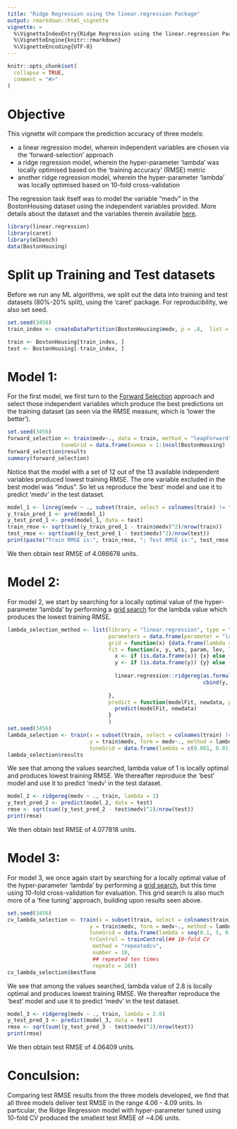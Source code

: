 ```yaml
---
title: "Ridge Regression using the linear.regression Package"
output: rmarkdown::html_vignette
vignette: >
  %\VignetteIndexEntry{Ridge Regression using the linear.regression Package}
  %\VignetteEngine{knitr::rmarkdown}
  %\VignetteEncoding{UTF-8}
---
```


```r
knitr::opts_chunk$set(
  collapse = TRUE,
  comment = "#>"
)
```

# Objective
This vignette will compare the prediction accuracy of three models:

* a linear regression model, wherein independent variables are chosen via the 'forward-selection' approach
* a ridge regression model, wherein the hyper-parameter 'lambda' was locally optimised based on the 'training accuracy' (RMSE) metric
* another ridge regression model, wherein the hyper-parameter 'lambda' was locally optimised based on 10-fold cross-validation

The regression task itself was to model the variable "medv" in the BostonHousing dataset using the independent variables provided. More details about the dataset and the variables therein available [here](https://www.rdocumentation.org/packages/mlbench/versions/2.1-1/topics/BostonHousing).

```r
library(linear.regression)
library(caret)
library(mlbench)
data(BostonHousing)
```

# Split up Training and Test datasets
Before we run any ML algorithms, we split out the data into training and test datasets (80%-20% split), using the 'caret' package. For reproducibility, we also set seed.

```r
set.seed(3456)
train_index <- createDataPartition(BostonHousing$medv, p = .8,  list = FALSE,  times = 1)

train <- BostonHousing[train_index, ]
test <- BostonHousing[-train_index, ]
```

# Model 1:
For the first model, we first turn to the [Forward Selection](https://en.wikipedia.org/wiki/Stepwise_regression) approach and select those independent variables which produce the best predictions on the training dataset (as seen via the RMSE measure, which is 'lower the better').

```r
set.seed(3456)
forward_selection <- train(medv~., data = train, method = "leapForward",
                 tuneGrid = data.frame(nvmax = 1:(ncol(BostonHousing) - 1)))
forward_selection$results
summary(forward_selection)
```

Notice that the model with a set of 12 out of the 13 available independent variables produced lowest training RMSE. The one variable excluded in the best model was "indus". So let us reproduce the 'best' model and use it to predict 'medv' in the test dataset.

```r
model_1 <- linreg(medv ~ ., subset(train, select = colnames(train) != "indus"))
y_train_pred_1 <- pred(model_1)
y_test_pred_1 <- pred(model_1, data = test)
train_rmse <- sqrt(sum((y_train_pred_1 - train$medv)^2)/nrow(train))
test_rmse <- sqrt(sum((y_test_pred_1 - test$medv)^2)/nrow(test))
print(paste("Train RMSE is:", train_rmse, "; Test RMSE is:", test_rmse))
```

We then obtain test RMSE of 4.086678 units.

# Model 2:
For model 2, we start by searching for a locally optimal value of the hyper-parameter 'lambda' by performing a [grid search](https://en.wikipedia.org/wiki/Hyperparameter_optimization) for the lambda value which produces the lowest training RMSE.

```r
lambda_selection_method <- list(library = "linear.regression", type = "Regression",
                                parameters = data.frame(parameter = "lambda", class = "numeric", label = "lambda"),
                                grid = function(x) {data.frame(lambda = x)}, prob = NULL, sort = NULL,
                                fit = function(x, y, wts, param, lev, last, weights, classProbs, ...) {
                                  x <- if (is.data.frame(x)) {x} else {as.data.frame(x)}
                                  y <- if (is.data.frame(y)) {y} else {as.data.frame(y)}
                                  
                                  linear.regression::ridgereg(as.formula(paste0(colnames(y), "~ .")),
                                                              cbind(y, x), param)
                                  
                                },
                                predict = function(modelFit, newdata, preProc = NULL, submodels = NULL) {
                                  predict(modelFit, newdata)
                                }
                                )
set.seed(3456)
lambda_selection <- train(x = subset(train, select = colnames(train) != "medv"), 
                          y = train$medv, form = medv~., method = lambda_selection_method,
                          tuneGrid = data.frame(lambda = c(0.001, 0.01, 0.1, 1, 10, 100)))
lambda_selection$results
```

We see that among the values searched, lambda value of 1 is locally optimal and produces lowest training RMSE. We thereafter reproduce the 'best' model and use it to predict 'medv' in the test dataset.

```r
model_2 <- ridgereg(medv ~ ., train, lambda = 1)
y_test_pred_2 <- predict(model_2, data = test)
rmse <- sqrt(sum((y_test_pred_2 - test$medv)^2)/nrow(test))
print(rmse)
```

We then obtain test RMSE of 4.077818 units.

# Model 3:
For model 3, we once again start by searching for a locally optimal value of the hyper-parameter 'lambda' by performing a [grid search](https://en.wikipedia.org/wiki/Hyperparameter_optimization), but this time using 10-fold cross-validation for evaluation. This grid search is also much more of a 'fine tuning' approach, building upon results seen above.

```r
set.seed(3456)
cv_lambda_selection <- train(x = subset(train, select = colnames(train) != "medv"), 
                          y = train$medv, form = medv~., method = lambda_selection_method,
                          tuneGrid = data.frame(lambda = seq(0.1, 5, 0.1)),
                          trControl = trainControl(## 10-fold CV
                           method = "repeatedcv",
                           number = 10,
                           ## repeated ten times
                           repeats = 10))
cv_lambda_selection$bestTune
```

We see that among the values searched, lambda value of 2.8 is locally optimal and produces lowest training RMSE. We thereafter reproduce the 'best' model and use it to predict 'medv' in the test dataset.

```r
model_3 <- ridgereg(medv ~ ., train, lambda = 2.8)
y_test_pred_3 <- predict(model_3, data = test)
rmse <- sqrt(sum((y_test_pred_3 - test$medv)^2)/nrow(test))
print(rmse)
```

We then obtain test RMSE of 4.06409 units.

# Conculsion:

Comparing test RMSE results from the three models developed, we find that all three models deliver test RMSE in the range 4.06 - 4.09 units. In particular, the Ridge Regression model with hyper-parameter tuned using 10-fold CV produced the smallest test RMSE of ~4.06 units.
